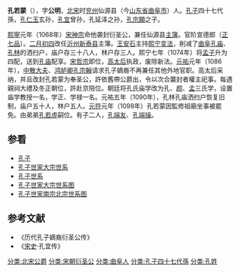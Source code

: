 '''孔若蒙'''（{{bd|？||？||catIdx=H孔}}），字'''公明'''，[[北宋|北宋]]时[[兖州_(古代)|兖州]]仙源县（今[[山东省|山东省]][[曲阜市|曲阜市]]）人。[[孔子|孔子]]四十七代孫，[[孔仁玉|孔仁玉]]玄孙，[[孔宜|孔宜]]曾孙，孔延泽之孙，[[孔宗願|孔宗願]]之子。

[[熙寧|熙寧]]元年（1068年）[[宋神宗|宋神宗]]命他袭封衍圣公，兼任仙源县[[主簿|主簿]]。官阶宣德郎（[[正七品|正七品]]）。[[二月初四|二月初四]]改任[[沂州|沂州]][[新泰县|新泰县]]主簿。[[王安石|王安石]]主持[[熙宁变法|熙宁变法]]，削减了[[曲阜孔庙|曲阜孔庙]]、[[孔林|孔林]]的洒扫户，庙户存三十八人，林户存三人。熙宁七年（1074年）将[[孟子|孟子]]升为四配，送到[[孔庙|孔庙]]配享。[[宋哲宗|宋哲宗]]即位，[[宣仁皇后|高太后]]执政，废除新法。[[元祐|元祐]]元年（1086年），[[中散大夫|中散大夫]]、[[鸿胪卿|鸿胪卿]][[孔宗翰|孔宗翰]]请求孔子嫡裔不再兼任其他外地官职。高太后采纳，并且改封孔若蒙为奉圣公，許依舊帶公爵出，令以次合襲封者權主祀事。每遇親祠大禮及冬正朝位，許赴京陪位。朝廷将孔氏庙学改为孔、[[颜回|颜]]、[[孟子|孟]]三氏学，设置庙学教授一名，学正、学禄一名。元祐五年（1090年），孔林孔庙洒扫户恢复旧制，庙户五十人，林户五人。[[元符|元符]]元年（1098年）孔若蒙因監修祖廟坐事被罷免。由弟弟[[孔若虛|孔若虛]]嗣位。有子二人，[[孔端友|孔端友]]、[[孔端操|孔端操]]。
{{start box}}
{{s-before|[[孔宗願|孔宗願]]}}
{{s-title|[[北宋|北宋]][[衍圣公|衍圣公]]|1068年—1086年}}
{{s-after|改封奉圣公}}
{{s-before|衍圣公改封}}
{{s-title|[[北宋|北宋]][[奉圣公|奉圣公]]|1086年—1098年}}
{{s-after|[[孔若虛|孔若虛]]}}
{{end box}}
==参看==
*[[孔子|孔子]]
*[[孔子世家大宗世系|孔子世家大宗世系]]
*[[孔子世系|孔子世系]]
*[[孔子世家大宗世系图|孔子世家大宗世系图]]
*[[孔子世家南宗北宗世系图|孔子世家南宗北宗世系图]]
==参考文献==
*《历代孔子嫡裔衍圣公传》
*《[[宋史|宋史]]·孔宜传》
{{reflist}}
{{衍圣公}}
[[分类:北宋公爵|分类:北宋公爵]]
[[分类:宋朝衍圣公|分类:宋朝衍圣公]]
[[分类:曲阜人|分类:曲阜人]]
[[分类:孔子四十七代孫|分类:孔子四十七代孫]]
[[分类:孔姓|分类:孔姓]]